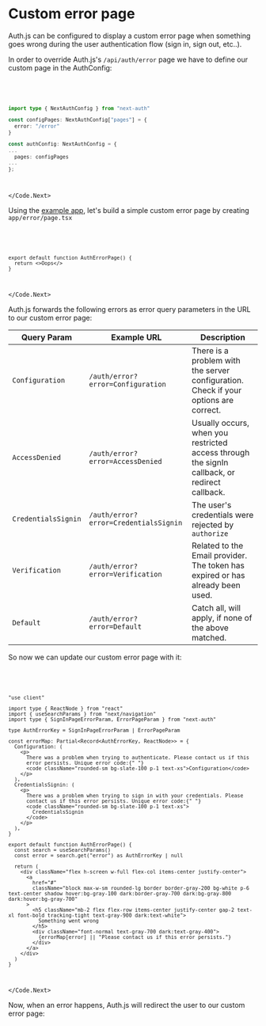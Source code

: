 
# Custom error page

Auth.js can be configured to display a custom error page when something goes wrong during the user authentication flow (sign in, sign out, etc..).

In order to override Auth.js's `/api/auth/error` page we have to define our custom page in the AuthConfig:

<Code>
<Code.Next>

```ts filename="./auth.ts"
import type { NextAuthConfig } from "next-auth"

const configPages: NextAuthConfig["pages"] = {
  error: "/error"
}

const authConfig: NextAuthConfig = {
...
  pages: configPages
...
};
```

</Code.Next>
</Code>

Using the [example app](https://github.com/nextauthjs/next-auth-example), let's build a simple custom error page by creating `app/error/page.tsx`

<Code>
<Code.Next>

```tsx filename="app/error/page.tsx"
export default function AuthErrorPage() {
  return <>Oops</>
}
```

</Code.Next>
</Code>

Auth.js forwards the following errors as error query parameters in the URL to our custom error page:

| Query Param         | Example URL                           | Description                                                                                   |
| ------------------- | ------------------------------------- | --------------------------------------------------------------------------------------------- |
| `Configuration`     | `/auth/error?error=Configuration`     | There is a problem with the server configuration. Check if your options are correct.          |
| `AccessDenied`      | `/auth/error?error=AccessDenied`      | Usually occurs, when you restricted access through the signIn callback, or redirect callback. |
| `CredentialsSignin` | `/auth/error?error=CredentialsSignin` | The user's credentials were rejected by `authorize`                                           |
| `Verification`      | `/auth/error?error=Verification`      | Related to the Email provider. The token has expired or has already been used.                |
| `Default`           | `/auth/error?error=Default`           | Catch all, will apply, if none of the above matched.                                          |

So now we can update our custom error page with it:

<Code>
<Code.Next>

```tsx filename="app/error/page.tsx"
"use client"

import type { ReactNode } from "react"
import { useSearchParams } from "next/navigation"
import type { SignInPageErrorParam, ErrorPageParam } from "next-auth"

type AuthErrorKey = SignInPageErrorParam | ErrorPageParam

const errorMap: Partial<Record<AuthErrorKey, ReactNode>> = {
  Configuration: (
    <p>
      There was a problem when trying to authenticate. Please contact us if this
      error persists. Unique error code:{" "}
      <code className="rounded-sm bg-slate-100 p-1 text-xs">Configuration</code>
    </p>
  ),
  CredentialsSignin: (
    <p>
      There was a problem when trying to sign in with your credentials. Please
      contact us if this error persists. Unique error code:{" "}
      <code className="rounded-sm bg-slate-100 p-1 text-xs">
        CredentialsSignin
      </code>
    </p>
  ),
}

export default function AuthErrorPage() {
  const search = useSearchParams()
  const error = search.get("error") as AuthErrorKey | null

  return (
    <div className="flex h-screen w-full flex-col items-center justify-center">
      <a
        href="#"
        className="block max-w-sm rounded-lg border border-gray-200 bg-white p-6 text-center shadow hover:bg-gray-100 dark:border-gray-700 dark:bg-gray-800 dark:hover:bg-gray-700"
      >
        <h5 className="mb-2 flex flex-row items-center justify-center gap-2 text-xl font-bold tracking-tight text-gray-900 dark:text-white">
          Something went wrong
        </h5>
        <div className="font-normal text-gray-700 dark:text-gray-400">
          {errorMap[error] || "Please contact us if this error persists."}
        </div>
      </a>
    </div>
  )
}
```

</Code.Next>
</Code>

Now, when an error happens, Auth.js will redirect the user to our custom error page:


<Screenshot src={CustomErrorPage} alt="Custom Error Page" />
